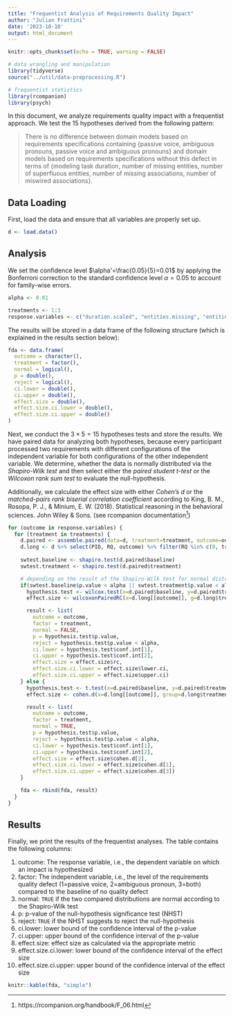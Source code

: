 ```yaml
---
title: "Frequentist Analysis of Requirements Quality Impact"
author: "Julian Frattini"
date: '2023-10-10'
output: html_document
---
```


```r
knitr::opts_chunk$set(echo = TRUE, warning = FALSE)

# data wrangling and manipulation
library(tidyverse)
source("../util/data-preprocessing.R")

# frequentist statistics
library(rcompanion)
library(psych)
```

In this document, we analyze requirements quality impact with a frequentist approach. We test the 15 hypotheses derived from the following pattern:

> There is no difference between domain models based on requirements specifications containing \{passive voice, ambiguous pronouns, passive voice and ambiguous pronouns\} and domain models based on requirements specifications without this defect in terms of \{modeling task duration, number of missing entities, number of superfluous entities, number of missing associations, number of miswired associations\}. 

## Data Loading

First, load the data and ensure that all variables are properly set up.

```r
d <- load.data()
```

## Analysis

We set the confidence level $\alpha'=\frac{0.05}{5}=0.01$ by applying the Bonferroni correction to the standard confidence level $\alpha=0.05$ to account for family-wise errors.

```r
alpha <- 0.01

treatments <- 1:3
response.variables <- c("duration.scaled", "entities.missing", "entities.superfluous", "associations.missing", "associations.wrong")
```

The results will be stored in a data frame of the following structure (which is explained in the results section below):

```r
fda <- data.frame(
  outcome = character(),
  treatment = factor(),
  normal = logical(),
  p = double(),
  reject = logical(),
  ci.lower = double(),
  ci.upper = double(),
  effect.size = double(),
  effect.size.ci.lower = double(),
  effect.size.ci.upper = double()
)
```

Next, we conduct the $3 \times 5 = 15$ hypotheses tests and store the results. We have paired data for analyzing both hypotheses, because every participant processed two requirements with different configurations of the independent variable for both configurations of the other independent variable. We determine, whether the data is normally distributed via the *Shapiro-Wilk test* and then select either the *paired student t-test* or the *Wilcoxon rank sum test* to evaluate the null-hypothesis.

Additionally, we calculate the effect size with either *Cohen's d* or the *matched-pairs rank biserial correlation coefficient* according to King, B. M., Rosopa, P. J., & Minium, E. W. (2018). Statistical reasoning in the behavioral sciences. John Wiley & Sons. (see rcompanion documentation^[https://rcompanion.org/handbook/F_06.html])

```r
for (outcome in response.variables) {
  for (treatment in treatments) {
    d.paired <- assemble.paired(data=d, treatment=treatment, outcome=outcome)
    d.long <- d %>% select(PID, RQ, outcome) %>% filter(RQ %in% c(0, treatment)) %>% mutate(treatment = !(RQ==0))
      
    swtest.baseline <- shapiro.test(d.paired$baseline)
    swtest.treatment <- shapiro.test(d.paired$treatment)

    # depending on the result of the Shapiro-Wilk test for normal distribution, either perform a Wilcoxon test or a t-test
    if(swtest.baseline$p.value < alpha || swtest.treatment$p.value < alpha) {
      hypothesis.test <- wilcox.test(x=d.paired$baseline, y=d.paired$treatment, conf.int=TRUE, paired=TRUE)
      effect.size <- wilcoxonPairedRC(x=d.long[[outcome]], g=d.long$treatment, ci=TRUE)

      result <- list(
        outcome = outcome,
        factor = treatment,
        normal = FALSE,
        p = hypothesis.test$p.value,
        reject = hypothesis.test$p.value < alpha,
        ci.lower = hypothesis.test$conf.int[1],
        ci.upper = hypothesis.test$conf.int[2],
        effect.size = effect.size$rc,
        effect.size.ci.lower = effect.size$lower.ci,
        effect.size.ci.upper = effect.size$upper.ci)
    } else {
      hypothesis.test <- t.test(x=d.paired$baseline, y=d.paired$treatment, paired=TRUE)
      effect.size <- cohen.d(x=d.long[[outcome]], group=d.long$treatment)

      result <- list(
        outcome = outcome,
        factor = treatment,
        normal = TRUE,
        p = hypothesis.test$p.value,
        reject = hypothesis.test$p.value < alpha,
        ci.lower = hypothesis.test$conf.int[1],
        ci.upper = hypothesis.test$conf.int[2],
        effect.size = effect.size$cohen.d[2],
        effect.size.ci.lower = effect.size$cohen.d[1],
        effect.size.ci.upper = effect.size$cohen.d[3])
    }

    fda <- rbind(fda, result)
  }
}
```

## Results

Finally, we print the results of the frequentist analyses. The table contains the following columns:

1. outcome: The response variable, i.e., the dependent variable on which an impact is hypothesized
2. factor: The independent variable, i.e., the level of the requirements quality defect (1=passive voice, 2=ambiguous pronoun, 3=both) compared to the baseline of no quality defect
3. normal: `TRUE` if the two compared distributions are normal according to the Shapiro-Wilk test
4. p: p-value of the null-hypothesis significance test (NHST)
5. reject: `TRUE` if the NHST suggests to reject the null-hypothesis 
6. ci.lower: lower bound of the confidence interval of the p-value
7. ci.upper: upper bound of the confidence interval of the p-value
8. effect.size: effect size as calculated via the appropriate metric
9. effect.size.ci.lower: lower bound of the confidence interval of the effect size
10. effect.size.ci.upper: upper bound of the confidence interval of the effect size

```r
knitr::kable(fda, "simple")
```

